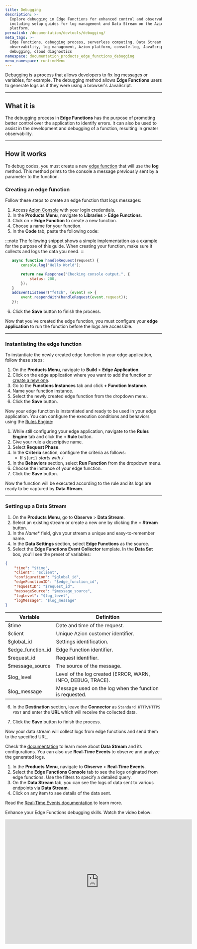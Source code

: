 ```yaml
---
title: Debugging
description: >-
  Explore debugging in Edge Functions for enhanced control and observability,
  including setup guides for log management and Data Stream on the Azion
  platform.
permalink: /documentation/devtools/debugging/
meta_tags: >-
  Edge Functions, debugging process, serverless computing, Data Stream setup,
  observability, log management, Azion platform, console.log, JavaScript
  debugging, cloud diagnostics
namespace: documentation_products_edge_functions_debugging
menu_namespace: runtimeMenu
---
```


Debugging is a process that allows developers to fix log messages or variables, for example. The debugging method allows **Edge Functions** users to generate logs as if they were using a browser's JavaScript.

---

## What it is

The debugging process in **Edge Functions** has the purpose of promoting better control over the application to identify errors. It can also be used to assist in the development and debugging of a function, resulting in greater observability.

---

## How it works

To debug codes, you must create a new [edge function](/en/documentation/products/build/edge-application/edge-functions/) that will use the **log** method. This method prints to the console a message previously sent by a parameter to the function.

### Creating an edge function

Follow these steps to create an edge function that logs messages:

1. Access [Azion Console](https://console.azion.com/) with your login credentials.
2. In the **Products Menu**, navigate to **Libraries** > **Edge Functions**.
3. Click on **+ Edge Function** to create a new function.
4. Choose a name for your function.
5. In the **Code** tab, paste the following code:

:::note
The following snippet shows a simple implementation as a example for the purpose of this guide. When creating your function, make sure it collects and logs the data you need.
:::

```js
   async function handleRequest(request) {
       console.log("Hello World");

       return new Response("Checking console output.", {
           status: 200,
       });
   }
   addEventListener("fetch", (event) => {
       event.respondWith(handleRequest(event.request));
   });
```

6. Click the **Save** button to finish the process.

Now that you've created the edge function, you must configure your **edge application** to run the function before the logs are accessible.

---

### Instantiating the edge function

To instantiate the newly created edge function in your edge application, follow these steps:

1. On the **Products Menu**, navigate to **Build** > **Edge Application**.
2. Click on the edge application where you want to add the function or [create a new one](/en/documentation/products/build/edge-application/first-steps/).
3. Go to the **Functions Instances** tab and click **+ Function Instance**.
4. Name your function instance.
5. Select the newly created edge function from the dropdown menu.
6. Click the **Save** button.

Now your edge function is instantiated and ready to be used in your edge application. You can configure the execution conditions and behaviors using the [Rules Engine](/en/documentation/products/build/edge-application/rules-engine/):

1. While still configuring your edge application, navigate to the **Rules Engine** tab and click the **+ Rule** button.
2. Give your rule a descriptive name.
3. Select **Request Phase**.
4. In the **Criteria** section, configure the criteria as follows:
   - If `${uri}` *starts with* `/`
5. In the **Behaviors** section, select **Run Function** from the dropdown menu.
6. Choose the instance of your edge function.
7. Click the **Save** button.

Now the function will be executed according to the rule and its logs are ready to be captured by **Data Stream**.

---

### Setting up a Data Stream

1. On the **Products Menu**, go to **Observe** > **Data Stream**.
2. Select an existing stream or create a new one by clicking the **+ Stream** button.
3. In the *Name** field, give your stream a unique and easy-to-remember name.
4. In the **Data Settings** section, select **Edge Functions** as the source.
5. Select the **Edge Functions Event Collector** template. In the **Data Set** box, you'll see the preset of variables:

```json
{
	"time": "$time",
	"client": "$client",
	"configuration": "$global_id",
	"edgeFunctionID": "$edge_function_id",
	"requestID": "$request_id",
	"messageSource": "$message_source",
	"logLevel": "$log_level",
	"logMessage": "$log_message"
}
```

| **Variable**      | **Definition**                                              |
| ----------------- | ----------------------------------------------------------- |
| $time             | Date and time of the request.                               |
| $client           | Unique Azion customer identifier.                           |
| $global_id        | Settings identification.                                    |
| $edge_function_id | Edge Function identifier.                                   | 
| $request_id       | Request identifier.                                         |
| $message_source   | The source of the message.                                  |
| $log_level        | Level of the log created (ERROR, WARN, INFO, DEBUG, TRACE). |
| $log_message      | Message used on the log when the function is requested.     |

6. In the **Destination** section, leave the **Connector** as `Standard HTTP/HTTPS POST` and enter the **URL** which will receive the collected data.

7. Click the **Save** button to finish the process.

Now your data stream will collect logs from edge functions and send them to the specified URL.

Check the [documentation](/en/documentation/products/observe/data-stream/) to learn more about **Data Stream** and its configurations. You can also use **Real-Time Events** to observe and analyze the generated logs. 

1. In the **Products Menu**, navigate to **Observe** > **Real-Time Events**.
2. Select the **Edge Functions Console** tab to see the logs originated from edge functions. Use the filters to specify a detailed query.
3. On the **Data Stream** tab, you can see the logs of data sent to various endpoints via **Data Stream**.
4. Click on any item to see details of the data sent.

Read the [Real-Time Events documentation](/en/documentation/products/observe/real-time-events/) to learn more.

Enhance your Edge Functions debugging skills. Watch the video below:
<div class="cms-embed">
  <iframe width="600" height="400" src="https://www.youtube.com/embed/xxfkrEgMruE?si=R806L6T3h8qg2PYF" loading="lazy" title="YouTube video player" frameborder="0" allow="accelerometer; autoplay; clipboard-write; encrypted-media; gyroscope; picture-in-picture; web-share" allowfullscreen></iframe>
</div>
